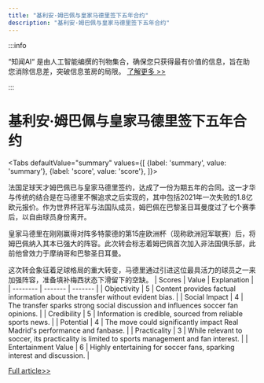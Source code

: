 ```yaml
---
title: "基利安·姆巴佩与皇家马德里签下五年合约"
description: "基利安·姆巴佩与皇家马德里签下五年合约"
---
```



:::info

“知闻AI“ 是由人工智能编撰的刊物集合，确保您只获得最有价值的信息，旨在助您消除信息差，突破信息茧房的局限。  [了解更多 >>](/zh-Hans/docs/guides)

:::

# 基利安·姆巴佩与皇家马德里签下五年合约


<Tabs
	defaultValue="summary"
	values={[
	{label: 'summary', value: 'summary'},
	{label: 'score', value: 'score'},
]}>
<TabItem value="summary">


法国足球天才姆巴佩已与皇家马德里签约，达成了一份为期五年的合同。这一才华与传统的结合是在马德里不懈追求之后实现的，其中包括2021年一次失败的1.8亿欧元报价。作为世界杯冠军与法国队成员，姆巴佩在巴黎圣日耳曼度过了七个赛季后，以自由球员身份离开。

皇家马德里在刚刚赢得对阵多特蒙德的第15座欧洲杯（现称欧洲冠军联赛）后，将姆巴佩纳入其本已强大的阵容。此次转会标志着姆巴佩首次加入非法国俱乐部，此前他曾效力于摩纳哥和巴黎圣日耳曼。

这次转会象征着足球格局的重大转变，马德里通过引进这位最具活力的球员之一来加强阵容，准备填补梅西状态下滑留下的空缺。
</TabItem>
<TabItem value="score">
	| Scores     | Value   | Explanation |
	| -------- | ------- | ------- |
	| Objectivity  | 5    | Content provides factual information about the transfer without evident bias.    |
	| Social Impact | 4     | The transfer sparks strong social discussion and influences soccer fan opinions.    |
	| Credibility    | 5    | Information is credible, sourced from reliable sports news.    |
	| Potential    | 4    | The move could significantly impact Real Madrid's performance and fanbase.    |
	| Practicality    | 3    | While relevant to soccer, its practicality is limited to sports management and fan interest.    |
	| Entertainment Value    | 6    | Highly entertaining for soccer fans, sparking interest and discussion.    |
</TabItem>
</Tabs>

[Full article>>](https://apnews.com/article/kylian-mbappe-real-madrid-f6425745768cac282329cea19af8fdd9)
